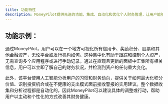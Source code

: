 ```yaml
---
title: 功能特性
description: MoneyPilot提供先进的功能，集成、自动化和优化个人财务管理，让用户能够集中信息并接收实用的个性化建议。
---
```


## 功能示例：

通过MoneyPilot，用户可以在一个地方可视化所有信用卡、奖励积分、股票和其他金融资产，无论平台或发行机构如何。这种集中化有助于跟踪和控制个人资产，无需查询多个应用程序或进行手动记录。通过在直观且更新的面板中汇集所有相关信息，用户可以立即了解自己的财务状况，并检测到资产的任何重大变化。

此外，该平台使用人工智能分析用户的习惯和财务动向，提供关于如何最大化积分价值、识别投资机会或在不健康的支出模式面前接收警报的实用建议。整个数据收集和分析过程都是自动化的，因此MoneyPilot可以建议具体的调整或行动，帮助用户以主动和个性化的方式改善其财务健康。
